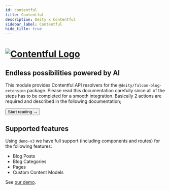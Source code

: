 ```yaml
---
id: contentful
title: Contentful
description: Deity x Contentful
sidebar_label: Contentful
hide_title: true
---
```




<h1>
<a href="https://contentful.com/" rel="noreferrer noopener" target="_blank" aria-label="visit the Contentful site" className="invert">
  <img src="/docs/img/docs/platform/contentful-logo.svg" alt="Contentful Logo" className="height80 pb20"/>
</a>
</h1>

<h2>Endless possibilities powered by AI</h2>

This module provides Contentful API resolvers for the `@deity/falcon-blog-extension` package. Please read this documentation carefully since all of the steps has to be completed for a smooth integration. Basically 2 actions are required and described in the following documentation;

<Button variant="contained" size="medium" href="/docs/integrations/contentful/getting-started">
  Start reading →
</Button>
<div className="mb60"></div>

## Supported features

Using `demo-v3` we have full support (including components and routes) for the following features:

- Blog Posts
- Blog Categories
- Pages
- Custom Content Models

See [our demo](https://v3demo3.deity.io/blog).